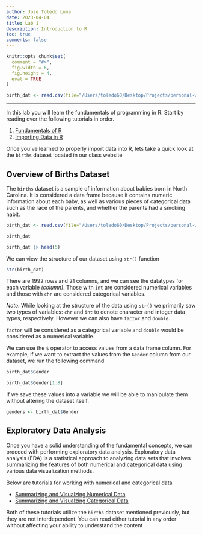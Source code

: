 ```yaml
---
author: Jose Toledo Luna
date: 2023-04-04
title: Lab 1 
description: Introduction to R
toc: true
comments: false
---
```


```r
knitr::opts_chunk$set(
  comment = "#>",
  fig.width = 6,
  fig.height = 4,
  eval = TRUE
)
```

```r
birth_dat <- read.csv(file="/Users/toledo60/Desktop/Projects/personal-website/ucla/stats10/data/births.csv")
```

---

In this lab you will learn the fundamentals of programming in R. Start by reading over the following tutorials in order.


1. [Fundamentals of R](/ucla/stats10/fundamentals.qmd)
2. [Importing Data in R](/ucla/stats10/importing_data.qmd)


Once you've learned to properly import data into R, lets take a quick look at the `births` dataset located in our class website

## Overview of Births Dataset

The `births` dataset is a sample of information about babies born in North Carolina. It is considered a data frame because it contains numeric information about each baby, as well as various pieces of categorical data such as the race of the parents, and whether the parents had a smoking habit.

```r
birth_dat <- read.csv(file="/Users/toledo60/Desktop/Projects/personal-website/ucla/stats10/data/births.csv")
```

```r
birth_dat
```


```r
birth_dat |> head(5)
```

We can view the structure of our dataset using `str()` function

```r
str(birth_dat) 
```

There are 1992 rows and 21 columns, and we can see the datatypes for each variable *(column)*. Those with `int` are considered numerical variables and those with `chr` are considered categorical variables.

*Note:* While looking at the structure of the data using `str()` we primarily saw two types of variables: `chr` and `int` to denote character and integer data types, respectively. However we can also have `factor` and `double`.

`factor` will be considered as a categorical variable and `double` would be considered as a numerical variable.

We can use the `$` operator to access values from a data frame column. For example, if we want to extract the values from the `Gender` column from our dataset, we run the following command

```r
birth_dat$Gender
```

```r
birth_dat$Gender[1:8]
```

If we save these values into a variable we will be able to manipulate them without altering the dataset itself.

```r
genders <- birth_dat$Gender
```


## Exploratory Data Analysis

Once you have a solid understanding of the fundamental concepts, we can proceed with performing exploratory data analysis. Exploratory data analysis (EDA) is a statistical approach to analyzing data sets that involves summarizing the features of both numerical and categorical data using various data visualization methods.

Below are tutorials for working with numerical and categorical data

- [Summarizing and Visualzing Numerical Data](/ucla/stats10/intro_numerical_variables.qmd)
- [Summarizing and Visualzing Categorical Data](/ucla/stats10/intro_categorical_variables.qmd)


Both of these tutorials utilize the `births` dataset mentioned previously, but they are not interdependent. You can read either tutorial in any order without affecting your ability to understand the content



